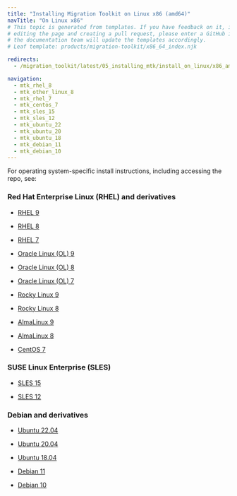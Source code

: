 ```yaml
---
title: "Installing Migration Toolkit on Linux x86 (amd64)"
navTitle: "On Linux x86"
# This topic is generated from templates. If you have feedback on it, instead of
# editing the page and creating a pull request, please enter a GitHub issue and
# the documentation team will update the templates accordingly.
# Leaf template: products/migration-toolkit/x86_64_index.njk

redirects:
  - /migration_toolkit/latest/05_installing_mtk/install_on_linux/x86_amd64/

navigation:
  - mtk_rhel_8
  - mtk_other_linux_8
  - mtk_rhel_7
  - mtk_centos_7
  - mtk_sles_15
  - mtk_sles_12
  - mtk_ubuntu_22
  - mtk_ubuntu_20
  - mtk_ubuntu_18
  - mtk_debian_11
  - mtk_debian_10
---
```


For operating system-specific install instructions, including accessing the repo, see:

### Red Hat Enterprise Linux (RHEL) and derivatives

- [RHEL 9](mtk_rhel_9)

- [RHEL 8](mtk_rhel_8)

- [RHEL 7](mtk_rhel_7)

- [Oracle Linux (OL) 9](mtk_rhel_9)

- [Oracle Linux (OL) 8](mtk_rhel_8)

- [Oracle Linux (OL) 7](mtk_rhel_7)

- [Rocky Linux 9](mtk_other_linux_9)

- [Rocky Linux 8](mtk_other_linux_8)

- [AlmaLinux 9](mtk_other_linux_9)

- [AlmaLinux 8](mtk_other_linux_8)

- [CentOS 7](mtk_centos_7)

### SUSE Linux Enterprise (SLES)

- [SLES 15](mtk_sles_15)

- [SLES 12](mtk_sles_12)

### Debian and derivatives

- [Ubuntu 22.04](mtk_ubuntu_22)

- [Ubuntu 20.04](mtk_ubuntu_20)

- [Ubuntu 18.04](mtk_ubuntu_18)

- [Debian 11](mtk_debian_11)

- [Debian 10](mtk_debian_10)
